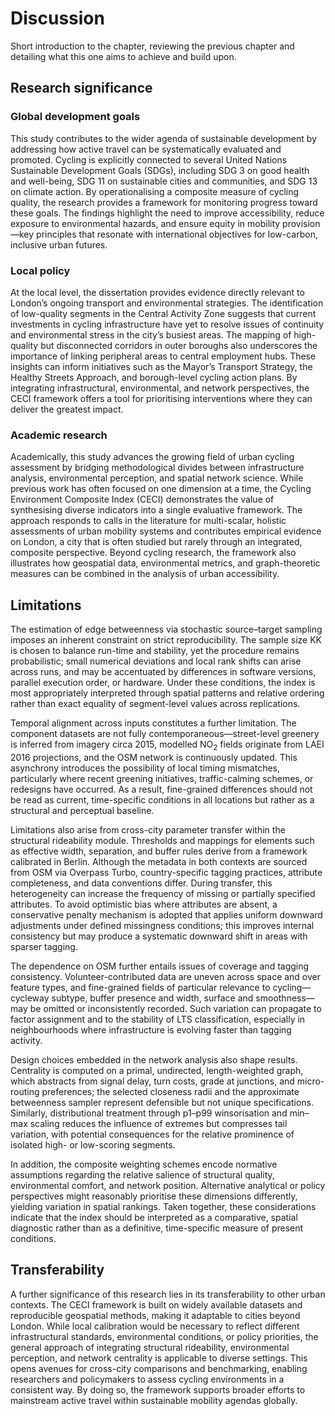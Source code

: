 # Discussion

Short introduction to the chapter, reviewing the previous chapter and detailing what this one aims to achieve and build upon.

## Research significance 

### Global development goals

This study contributes to the wider agenda of sustainable development by addressing how active travel can be systematically evaluated and promoted. Cycling is explicitly connected to several United Nations Sustainable Development Goals (SDGs), including SDG 3 on good health and well-being, SDG 11 on sustainable cities and communities, and SDG 13 on climate action. By operationalising a composite measure of cycling quality, the research provides a framework for monitoring progress toward these goals. The findings highlight the need to improve accessibility, reduce exposure to environmental hazards, and ensure equity in mobility provision—key principles that resonate with international objectives for low-carbon, inclusive urban futures.

### Local policy

At the local level, the dissertation provides evidence directly relevant to London’s ongoing transport and environmental strategies. The identification of low-quality segments in the Central Activity Zone suggests that current investments in cycling infrastructure have yet to resolve issues of continuity and environmental stress in the city’s busiest areas. The mapping of high-quality but disconnected corridors in outer boroughs also underscores the importance of linking peripheral areas to central employment hubs. These insights can inform initiatives such as the Mayor’s Transport Strategy, the Healthy Streets Approach, and borough-level cycling action plans. By integrating infrastructural, environmental, and network perspectives, the CECI framework offers a tool for prioritising interventions where they can deliver the greatest impact.

### Academic research

Academically, this study advances the growing field of urban cycling assessment by bridging methodological divides between infrastructure analysis, environmental perception, and spatial network science. While previous work has often focused on one dimension at a time, the Cycling Environment Composite Index (CECI) demonstrates the value of synthesising diverse indicators into a single evaluative framework. The approach responds to calls in the literature for multi-scalar, holistic assessments of urban mobility systems and contributes empirical evidence on London, a city that is often studied but rarely through an integrated, composite perspective. Beyond cycling research, the framework also illustrates how geospatial data, environmental metrics, and graph-theoretic measures can be combined in the analysis of urban accessibility.

## Limitations

The estimation of edge betweenness via stochastic source–target sampling imposes an inherent constraint on strict reproducibility. The sample size KK is chosen to balance run-time and stability, yet the procedure remains probabilistic; small numerical deviations and local rank shifts can arise across runs, and may be accentuated by differences in software versions, parallel execution order, or hardware. Under these conditions, the index is most appropriately interpreted through spatial patterns and relative ordering rather than exact equality of segment-level values across replications.

Temporal alignment across inputs constitutes a further limitation. The component datasets are not fully contemporaneous—street-level greenery is inferred from imagery circa 2015, modelled NO$_2$ fields originate from LAEI 2016 projections, and the OSM network is continuously updated. This asynchrony introduces the possibility of local timing mismatches, particularly where recent greening initiatives, traffic-calming schemes, or redesigns have occurred. As a result, fine-grained differences should not be read as current, time-specific conditions in all locations but rather as a structural and perceptual baseline.

Limitations also arise from cross-city parameter transfer within the structural rideability module. Thresholds and mappings for elements such as effective width, separation, and buffer rules derive from a framework calibrated in Berlin. Although the metadata in both contexts are sourced from OSM via Overpass Turbo, country-specific tagging practices, attribute completeness, and data conventions differ. During transfer, this heterogeneity can increase the frequency of missing or partially specified attributes. To avoid optimistic bias where attributes are absent, a conservative penalty mechanism is adopted that applies uniform downward adjustments under defined missingness conditions; this improves internal consistency but may produce a systematic downward shift in areas with sparser tagging.

The dependence on OSM further entails issues of coverage and tagging consistency. Volunteer-contributed data are uneven across space and over feature types, and fine-grained fields of particular relevance to cycling—cycleway subtype, buffer presence and width, surface and smoothness—may be omitted or inconsistently recorded. Such variation can propagate to factor assignment and to the stability of LTS classification, especially in neighbourhoods where infrastructure is evolving faster than tagging activity.

Design choices embedded in the network analysis also shape results. Centrality is computed on a primal, undirected, length-weighted graph, which abstracts from signal delay, turn costs, grade at junctions, and micro-routing preferences; the selected closeness radii and the approximate betweenness sampler represent defensible but not unique specifications. Similarly, distributional treatment through p1–p99 winsorisation and min–max scaling reduces the influence of extremes but compresses tail variation, with potential consequences for the relative prominence of isolated high- or low-scoring segments.

In addition, the composite weighting schemes encode normative assumptions regarding the relative salience of structural quality, environmental comfort, and network position. Alternative analytical or policy perspectives might reasonably prioritise these dimensions differently, yielding variation in spatial rankings. Taken together, these considerations indicate that the index should be interpreted as a comparative, spatial diagnostic rather than as a definitive, time-specific measure of present conditions.


## Transferability 

A further significance of this research lies in its transferability to other urban contexts. The CECI framework is built on widely available datasets and reproducible geospatial methods, making it adaptable to cities beyond London. While local calibration would be necessary to reflect different infrastructural standards, environmental conditions, or policy priorities, the general approach of integrating structural rideability, environmental perception, and network centrality is applicable to diverse settings. This opens avenues for cross-city comparisons and benchmarking, enabling researchers and policymakers to assess cycling environments in a consistent way. By doing so, the framework supports broader efforts to mainstream active travel within sustainable mobility agendas globally.